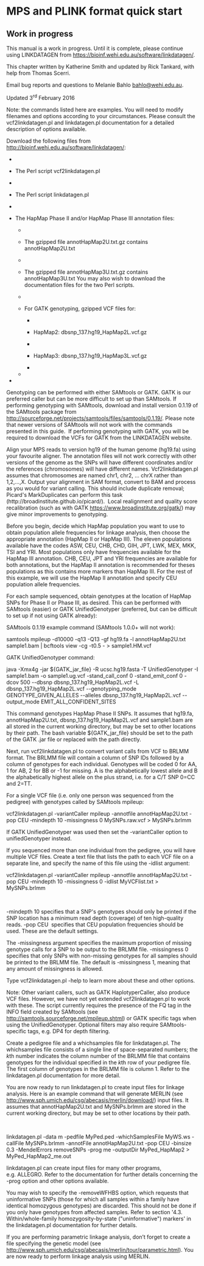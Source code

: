# MPS and PLINK format quick start {#sec-mps-quick-start}

::: callout-warning
## Work in progress

This manual is a work in progress. Until it is complete, please continue using LINKDATAGEN from <https://bioinf.wehi.edu.au/software/linkdatagen/>.
:::

This chapter written by Katherine Smith and updated by Rick Tankard, with help from
Thomas Scerri.

Email bug reports and questions to Melanie
Bahlo [bahlo\@wehi.edu.au](mailto:bahlo@wehi.edu.au).

Updated 3^rd^ February 2016

Note: the commands listed here are
examples. You will need to modify filenames and options according to your
circumstances. Please consult the vcf2linkdatagen.pl and linkdatagen.pl
documentation for a detailed description of options available.

Download the following files from <http://bioinf.wehi.edu.au/software/linkdatagen/>:

-   

-   The Perl
    script vcf2linkdatagen.pl

-   

-   The Perl
    script linkdatagen.pl

-   

-   The
    HapMap Phase II and/or HapMap Phase III annotation files:

    -   

    -   The
        gzipped file annotHapMap2U.txt.gz contains annotHapMap2U.txt

    -   

    -   The
        gzipped file annotHapMap3U.txt.gz contains annotHapMap3U.txt You may also
        wish to download the documentation files for the two Perl scripts.

    -   

    -   For GATK
        genotyping, gzipped VCF files for:

        -   

        -   HapMap2:
            dbsnp_137.hg19_HapMap2L.vcf.gz

        -   

        -   HapMap3:
            dbsnp_137.hg19_HapMap3L.vcf.gz

        -   

    -   

-   

Genotyping can be performed with either
SAMtools or GATK. GATK is our preferred caller but can be more difficult to set
up than SAMtools. If performing genotyping with SAMtools, download and install
version 0.1.19 of the SAMtools package from <http://sourceforge.net/projects/samtools/files/samtools/0.1.19/>.
Please note that newer versions of SAMtools will not work with the commands
presented in this guide.  If performing
genotyping with GATK, you will be required to download the VCFs for GATK from
the LINKDATAGEN website.

Align your MPS reads to version hg19 of the
human genome (hg19.fa) using your favourite aligner. The annotation files will
not work correctly with other versions of the genome as the SNPs will have
different coordinates and/or the references (chromosomes) will have different
names. Vcf2linkdatagen.pl assumes that chromosomes are named chr1, chr2, ... chrX
rather than 1,2,...,X. Output your alignment in SAM format, convert to BAM and
process as you would for variant calling. This should include duplicate
removal; Picard\'s MarkDuplicates can perform this task (http://broadinstitute.github.io/picard/).
 Local realignment and quality score
recalibration (such as with GATK <https://www.broadinstitute.org/gatk/>)
may give minor improvements to genotyping.

Before you begin, decide which HapMap
population you want to use to obtain population allele frequencies for linkage
analysis, then choose the appropriate annotation (HapMap II or HapMap III). The
eleven populations available have the codes ASW, CEU, CHB, CHD, GIH, JPT, LWK,
MEX, MKK, TSI and YRI. Most populations only have frequencies available for the
HapMap III annotation. CHB, CEU, JPT and YRI frequencies are available for both
annotations, but the HapMap II annotation is recommended for theses populations
as this contains more markers than HapMap III. For the rest of this example, we
will use the HapMap II annotation and specify CEU population allele
frequencies.

For each sample sequenced, obtain genotypes
at the location of HapMap SNPs for Phase II or Phase III, as desired. This can
be performed with SAMtools (easier) or GATK UnifiedGenotyper (preferred, but
can be difficult to set up if not using GATK already):

SAMtools 0.1.19 example command (SAMtools 1.0.0+ will not work):

samtools
mpileup -d10000 -q13 -Q13 -gf hg19.fa -l annotHapMap2U.txt sample1.bam \|
bcftools view -cg -t0.5 - \> sample1.HM.vcf

GATK UnifiedGenotyper command:

java
-Xmx4g -jar \${GATK_jar_file} -R ucsc.hg19.fasta -T UnifiedGenotyper -I
sample1.bam -o sample1.ug.vcf -stand_call_conf 0 -stand_emit_conf 0 -dcov 500
\--dbsnp dbsnp_137.hg19_HapMap2L.vcf -L dbsnp_137.hg19_HapMap2L.vcf
\--genotyping_mode GENOTYPE_GIVEN_ALLELES \--alleles dbsnp_137.hg19_HapMap2L.vcf
\--output_mode EMIT_ALL_CONFIDENT_SITES  

This command genotypes HapMap Phase II
SNPs. It assumes that hg19.fa, annotHapMap2U.txt, dbsnp_137.hg19_HapMap2L.vcf and
sample1.bam are all stored in the current working directory, but may be set to
other locations by their path. The bash variable \${GATK_jar_file} should be set to the path of the GATK .jar file or replaced with
the path directly.

Next, run vcf2linkdatagen.pl to convert
variant calls from VCF to BRLMM format. The BRLMM file will contain a column of
SNP IDs followed by a column of genotypes for each individual. Genotypes will
be coded 0 for AA, 1 for AB, 2 for BB or -1 for missing. A is the
alphabetically lowest allele and B the alphabetically highest allele on the
plus strand, i.e. for a C/T SNP 0=CC and 2=TT.

For a single VCF file (i.e. only one person
was sequenced from the pedigree) with genotypes called by SAMtools mpileup:

vcf2linkdatagen.pl
-variantCaller mpileup -annotfile annotHapMap2U.txt -pop CEU ‑mindepth 10
-missingness 0 MySNPs.raw.vcf \> MySNPs.brlmm

If GATK UnifiedGenotyper was used then set
the -variantCaller option to unifiedGenotyper instead.

If you sequenced more than one individual
from the pedigree, you will have multiple VCF files. Create a text file that
lists the path to each VCF file on a separate line, and specify the name of
this file using the -idlist argument:

vcf2linkdatagen.pl
-variantCaller mpileup -annotfile annotHapMap2U.txt -pop CEU ‑mindepth 10
-missingness 0 -idlist MyVCFlist.txt \> MySNPs.brlmm

 

-mindepth
10 specifies that a SNP\'s genotypes should only be
printed if the SNP location has a minimum read depth (coverage) of ten
high-quality reads. -pop
CEU  specifies
that CEU population frequencies should be used. These are the default settings.

The -missingness
argument specifies the maximum proportion of missing genotype calls for a SNP
to be output to the BRLMM file. -missingness
0 specifies that only SNPs with non-missing genotypes
for all samples should be printed to the BRLMM file. The default is -missingness 1,
meaning that any amount of missingness is allowed.

Type vcf2linkdatagen.pl -help to learn more about these and other options.

Note: Other variant callers, such as GATK
HaplotyperCaller, also produce VCF files. However, we have not yet extended
vcf2linkdatagen.pl to work with these. The script currently requires the
presence of the FQ tag in the INFO field created by SAMtools (see <http://samtools.sourceforge.net/mpileup.shtml>)
or GATK specific tags when using the UnifiedGenotyper. Optional filters may
also require SAMtools-specific tags, e.g. DP4 for depth filtering.

Create a pedigree file and a whichsamples
file for linkdatagen.pl. The whichsamples file consists of a single line of
space-separated numbers; the *k*th
number indicates the column number of the BRLMM file that contains genotypes
for the individual specified in the *k*th
row of your pedigree file. The first column of genotypes in the BRLMM file is
column 1. Refer to the linkdatagen.pl documentation for more detail.

You are now ready to run linkdatagen.pl to
create input files for linkage analysis. Here is an example command that will
generate MERLIN (see <http://www.sph.umich.edu/csg/abecasis/merlin/download/>)
input files. It assumes that annotHapMap2U.txt and MySNPs.brlmm are stored in
the current working directory, but may be set to other locations by their path.

 

linkdatagen.pl
-data m -pedfile MyPed.ped -whichSamplesFile MyWS.ws -callFile MySNPs.brlmm
-annotFile annotHapMap2U.txt -pop CEU -binsize 0.3 -MendelErrors removeSNPs -prog
me -outputDir MyPed_HapMap2 \> MyPed_HapMap2_me.out

linkdatagen.pl can create input files for
many other programs, e.g. ALLEGRO. Refer to the documentation for further
details concerning the -prog option and other options available.

You may wish to specify the -removeWFHBS
option, which requests that uninformative SNPs (those for which all samples
within a family have identical homozygous genotypes) are discarded. This should
not be done if you only have genotypes from affected samples. Refer to section
\'4.3. Within/whole-family homozygosity-by-state (\"uninformative\") markers\' in
the linkdatagen.pl documentation for further details.

If you are performing parametric linkage
analysis, don't forget to create a file specifying the genetic model (see <http://www.sph.umich.edu/csg/abecasis/merlin/tour/parametric.html>).
You are now ready to perform linkage analysis using MERLIN.
